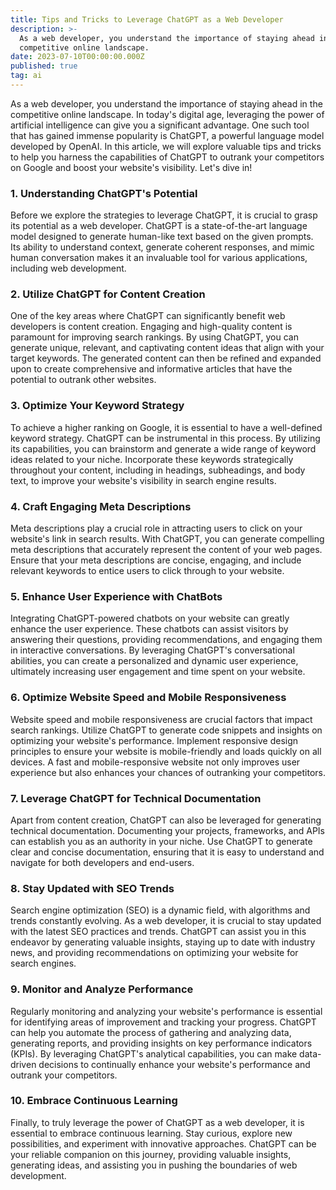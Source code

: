 ```yaml
---
title: Tips and Tricks to Leverage ChatGPT as a Web Developer
description: >-
  As a web developer, you understand the importance of staying ahead in the
  competitive online landscape.
date: 2023-07-10T00:00:00.000Z
published: true
tag: ai
---
```


As a web developer, you understand the importance of staying ahead in the competitive online landscape. In today's digital age, leveraging the power of artificial intelligence can give you a significant advantage. One such tool that has gained immense popularity is ChatGPT, a powerful language model developed by OpenAI. In this article, we will explore valuable tips and tricks to help you harness the capabilities of ChatGPT to outrank your competitors on Google and boost your website's visibility. Let's dive in!

### 1. Understanding ChatGPT's Potential

Before we explore the strategies to leverage ChatGPT, it is crucial to grasp its potential as a web developer. ChatGPT is a state-of-the-art language model designed to generate human-like text based on the given prompts. Its ability to understand context, generate coherent responses, and mimic human conversation makes it an invaluable tool for various applications, including web development.

### 2. Utilize ChatGPT for Content Creation

One of the key areas where ChatGPT can significantly benefit web developers is content creation. Engaging and high-quality content is paramount for improving search rankings. By using ChatGPT, you can generate unique, relevant, and captivating content ideas that align with your target keywords. The generated content can then be refined and expanded upon to create comprehensive and informative articles that have the potential to outrank other websites.

### 3. Optimize Your Keyword Strategy

To achieve a higher ranking on Google, it is essential to have a well-defined keyword strategy. ChatGPT can be instrumental in this process. By utilizing its capabilities, you can brainstorm and generate a wide range of keyword ideas related to your niche. Incorporate these keywords strategically throughout your content, including in headings, subheadings, and body text, to improve your website's visibility in search engine results.

### 4. Craft Engaging Meta Descriptions

Meta descriptions play a crucial role in attracting users to click on your website's link in search results. With ChatGPT, you can generate compelling meta descriptions that accurately represent the content of your web pages. Ensure that your meta descriptions are concise, engaging, and include relevant keywords to entice users to click through to your website.

### 5. Enhance User Experience with ChatBots

Integrating ChatGPT-powered chatbots on your website can greatly enhance the user experience. These chatbots can assist visitors by answering their questions, providing recommendations, and engaging them in interactive conversations. By leveraging ChatGPT's conversational abilities, you can create a personalized and dynamic user experience, ultimately increasing user engagement and time spent on your website.

### 6. Optimize Website Speed and Mobile Responsiveness

Website speed and mobile responsiveness are crucial factors that impact search rankings. Utilize ChatGPT to generate code snippets and insights on optimizing your website's performance. Implement responsive design principles to ensure your website is mobile-friendly and loads quickly on all devices. A fast and mobile-responsive website not only improves user experience but also enhances your chances of outranking your competitors.

### 7. Leverage ChatGPT for Technical Documentation

Apart from content creation, ChatGPT can also be leveraged for generating technical documentation. Documenting your projects, frameworks, and APIs can establish you as an authority in your niche. Use ChatGPT to generate clear and concise documentation, ensuring that it is easy to understand and navigate for both developers and end-users.

### 8. Stay Updated with SEO Trends

Search engine optimization (SEO) is a dynamic field, with algorithms and trends constantly evolving. As a web developer, it is crucial to stay updated with the latest SEO practices and trends. ChatGPT can assist you in this endeavor by generating valuable insights, staying up to date with industry news, and providing recommendations on optimizing your website for search engines.

### 9. Monitor and Analyze Performance

Regularly monitoring and analyzing your website's performance is essential for identifying areas of improvement and tracking your progress. ChatGPT can help you automate the process of gathering and analyzing data, generating reports, and providing insights on key performance indicators (KPIs). By leveraging ChatGPT's analytical capabilities, you can make data-driven decisions to continually enhance your website's performance and outrank your competitors.

### 10. Embrace Continuous Learning

Finally, to truly leverage the power of ChatGPT as a web developer, it is essential to embrace continuous learning. Stay curious, explore new possibilities, and experiment with innovative approaches. ChatGPT can be your reliable companion on this journey, providing valuable insights, generating ideas, and assisting you in pushing the boundaries of web development.
